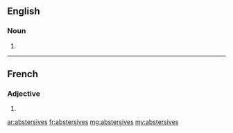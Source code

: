 ==English==

===Noun===
{{head|en|plural}}

# {{plural of|abstersive|lang=en}}

----

==French==

===Adjective===
{{fr-adj-form}} {{f-p}}

# {{feminine plural of|abstersif|lang=fr}}

[[ar:abstersives]]
[[fr:abstersives]]
[[mg:abstersives]]
[[my:abstersives]]